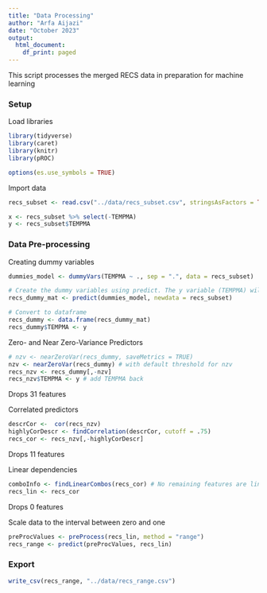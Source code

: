 ```yaml
---
title: "Data Processing"
author: "Arfa Aijazi"
date: "October 2023"
output:
  html_document:
    df_print: paged
---
```


This script processes the merged RECS data in preparation for machine learning

### Setup
Load libraries
```r
library(tidyverse)
library(caret)
library(knitr)
library(pROC)

options(es.use_symbols = TRUE)
```

Import data
```r
recs_subset <- read.csv("../data/recs_subset.csv", stringsAsFactors = TRUE)

x <- recs_subset %>% select(-TEMPMA)
y <- recs_subset$TEMPMA
```

### Data Pre-processing 
Creating dummy variables
```r
dummies_model <- dummyVars(TEMPMA ~ ., sep = ".", data = recs_subset)

# Create the dummy variables using predict. The y variable (TEMPMA) will not be present in recs_dummy_mat
recs_dummy_mat <- predict(dummies_model, newdata = recs_subset)

# Convert to dataframe
recs_dummy <- data.frame(recs_dummy_mat)
recs_dummy$TEMPMA <- y
```

Zero- and Near Zero-Variance Predictors

```r
# nzv <- nearZeroVar(recs_dummy, saveMetrics = TRUE)
nzv <- nearZeroVar(recs_dummy) # with default threshold for nzv
recs_nzv <- recs_dummy[,-nzv]
recs_nzv$TEMPMA <- y # add TEMPMA back
```

Drops 31 features

Correlated predictors
```r
descrCor <-  cor(recs_nzv)
highlyCorDescr <- findCorrelation(descrCor, cutoff = .75)
recs_cor <- recs_nzv[,-highlyCorDescr]
```

Drops 11 features

Linear dependencies
```r
comboInfo <- findLinearCombos(recs_cor) # No remaining features are linearly correlated
recs_lin <- recs_cor
```

Drops 0 features

Scale data to the interval between zero and one
```r
preProcValues <- preProcess(recs_lin, method = "range")
recs_range <- predict(preProcValues, recs_lin)
```

### Export
```r
write_csv(recs_range, "../data/recs_range.csv")
```
